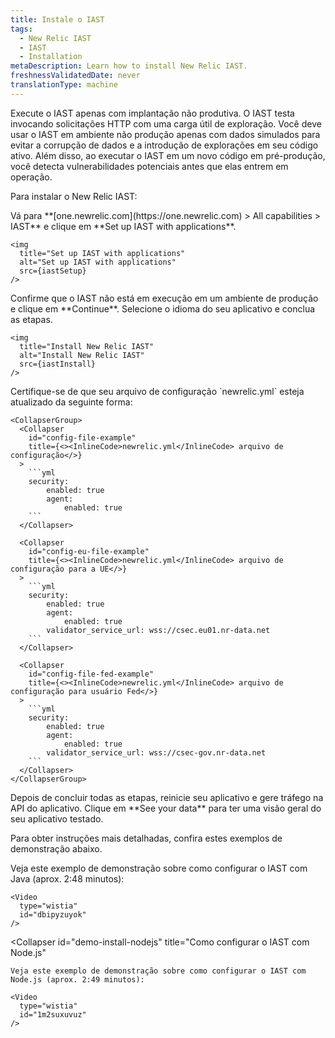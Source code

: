 ```yaml
---
title: Instale o IAST
tags:
  - New Relic IAST
  - IAST
  - Installation
metaDescription: Learn how to install New Relic IAST.
freshnessValidatedDate: never
translationType: machine
---
```




<Callout variant="important">
  Execute o IAST apenas com implantação não produtiva. O IAST testa invocando solicitações HTTP com uma carga útil de exploração. Você deve usar o IAST em ambiente não produção apenas com dados simulados para evitar a corrupção de dados e a introdução de explorações em seu código ativo. Além disso, ao executar o IAST em um novo código em pré-produção, você detecta vulnerabilidades potenciais antes que elas entrem em operação.
</Callout>

Para instalar o New Relic IAST:

<Steps>
  <Step>
    Vá para <DNT>**[one.newrelic.com](https://one.newrelic.com) > All capabilities > IAST**</DNT> e clique em <DNT>**Set up IAST with applications**</DNT>.

    <img
      title="Set up IAST with applications"
      alt="Set up IAST with applications"
      src={iastSetup}
    />
  </Step>

  <Step>
    Confirme que o IAST não está em execução em um ambiente de produção e clique em <DNT>**Continue**</DNT>.  

  </Step>

  <Step>
    Selecione o idioma do seu aplicativo e conclua as etapas.

    <img
      title="Install New Relic IAST"
      alt="Install New Relic IAST"
      src={iastInstall}
    />
  </Step>

  <Step>
    Certifique-se de que seu arquivo de configuração `newrelic.yml` esteja atualizado da seguinte forma:

    <CollapserGroup>
      <Collapser
        id="config-file-example"
        title={<><InlineCode>newrelic.yml</InlineCode> arquivo de configuração</>}
      >
        ```yml
        security:
            enabled: true
            agent:
                enabled: true
        ```
      </Collapser>

      <Collapser
        id="config-eu-file-example"
        title={<><InlineCode>newrelic.yml</InlineCode> arquivo de configuração para a UE</>}
      >
        ```yml
        security:
            enabled: true
            agent:
                enabled: true
            validator_service_url: wss://csec.eu01.nr-data.net
        ```
      </Collapser>

      <Collapser
        id="config-file-fed-example"
        title={<><InlineCode>newrelic.yml</InlineCode> arquivo de configuração para usuário Fed</>}
      >
        ```yml
        security:
            enabled: true
            agent:
                enabled: true
            validator_service_url: wss://csec-gov.nr-data.net
        ```
      </Collapser>
    </CollapserGroup>
  </Step>

  <Step>
    Depois de concluir todas as etapas, reinicie seu aplicativo e gere tráfego na API do aplicativo.  

  </Step>

  <Step>
    Clique em <DNT>**See your data**</DNT> para ter uma visão geral do seu aplicativo testado.  

  </Step>
</Steps>

Para obter instruções mais detalhadas, confira estes exemplos de demonstração abaixo.

<CollapserGroup>
  <Collapser
    id="demo-install-java"
    title="Como configurar o IAST com Java"
  >
    Veja este exemplo de demonstração sobre como configurar o IAST com Java (aprox. 2:48 minutos):

    <Video
      type="wistia"
      id="dbipyzuyok"
    />
  </Collapser>

  <Collapser
    id="demo-install-nodejs"
    title="Como configurar o IAST com Node.js"
  >
    Veja este exemplo de demonstração sobre como configurar o IAST com Node.js (aprox. 2:49 minutos):

    <Video
      type="wistia"
      id="1m2suxuvuz"
    />
  </Collapser>
</CollapserGroup>